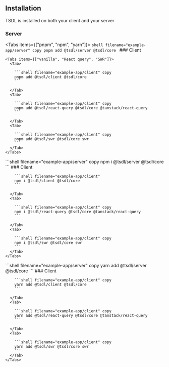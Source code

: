 ## Installation

TSDL is installed on both your client and your server

### Server


<Tabs items={["pnpm", "npm", "yarn"]}>
  <Tab>
    ```shell filename="example-app/server" copy
    pnpm add @tsdl/server @tsdl/core
    ```
    ### Client

    <Tabs items={["vanilla", "React query", "SWR"]}>
      <Tab>

        ```shell filename="example-app/client" copy
        pnpm add @tsdl/client @tsdl/core
        ```

      </Tab>
      <Tab>

        ```shell filename="example-app/client" copy
        pnpm add @tsdl/react-query @tsdl/core @tanstack/react-query
        ```

      </Tab>
      <Tab>

        ```shell filename="example-app/client" copy
        pnpm add @tsdl/swr @tsdl/core swr
        ```
      </Tab>
    </Tabs>

  </Tab>
  <Tab>
    ```shell filename="example-app/server" copy
    npm i @tsdl/server @tsdl/core
    ```
    ### Client
    <Tabs items={["vanilla", "React query", "SWR"]}>
      <Tab>

        ```shell filename="example-app/client"
        npm i @tsdl/client @tsdl/core
        ```

      </Tab>
      <Tab>

        ```shell filename="example-app/client" copy
        npm i @tsdl/react-query @tsdl/core @tanstack/react-query
        ```

      </Tab>
      <Tab>

        ```shell filename="example-app/client" copy
        npm i @tsdl/swr @tsdl/core swr
        ```
      </Tab>
    </Tabs>

  </Tab>
  <Tab>
    ```shell filename="example-app/server" copy
    yarn add @tsdl/server @tsdl/core
    ```
    ### Client
    <Tabs items={["vanilla", "React query", "SWR"]}>
      <Tab>

        ```shell filename="example-app/client" copy
        yarn add @tsdl/client @tsdl/core
        ```

      </Tab>
      <Tab>

        ```shell filename="example-app/client" copy
        yarn add @tsdl/react-query @tsdl/core @tanstack/react-query
        ```

      </Tab>
      <Tab>

        ```shell filename="example-app/client" copy
        yarn add @tsdl/swr @tsdl/core swr
        ```
      </Tab>
    </Tabs>

  </Tab>
</Tabs>
